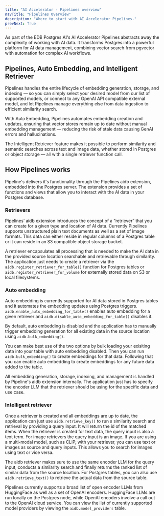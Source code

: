 ```yaml
---
title: "AI Accelerator - Pipelines overview"
navTitle: "Pipelines Overview"
description: "Where to start with AI Accelerator Pipelines."
prevNext: True
---
```


As part of the EDB Postgres AI's AI Accelerator Pipelines abstracts away the complexity of working with AI data. It transforms Postgres into a powerful platform for AI data management, combining vector search from pgvector with automation for complex AI workflows.

## Pipelines, Auto Embedding, and Intelligent Retriever

Pipelines handles the entire lifecycle of embedding generation, storage, and indexing — so you can simply select your desired model from our list of supported models, or connect to any OpenAI API compatible external model, and let Pipelines manage everything else from data ingestion to efficient similarity search.

With Auto Embedding, Pipelines automates embedding creation and updates, ensuring that vector stores remain up to date without manual embedding management — reducing the risk of stale data causing GenAI errors and hallucinations.

The Intelligent Retriever feature makes it possible to perform similarity and semantic searches across text and image data, whether stored in Postgres or object storage — all with a single retriever function call.

## How Pipelines works

Pipeline's delivers it's functionality through the Pipelines aidb extension, embedded into the Postgres server. The extension provides a set of functions and views that allow you to interact with the AI data in your Postgres database.

### Retrievers

Pipelines' aidb extension introduces the concept of a “retriever” that you can create for a given type and location of AI data. Currently Pipelines supports unstructured plain text documents as well as a set of image formats. This data can either reside in regular columns of a Postgres table or it can reside in an S3 compatible object storage bucket.

A retriever encapsulates all processing that is needed to make the AI data in the provided source location searchable and retrievable through similarity. The application just needs to create a retriever via the `aidb.register_retriever_for_table()` function for Postgres tables or `aidb.register_retriever_for_volume` for externally stored data on S3 or local filesystems.

### Auto embedding

Auto embedding is currently supported for AI data stored in Postgres tables and it automates the embedding updates using Postgres triggers. `aidb.enable_auto_embedding_for_table()` enables auto embedding for a given retriever and `aidb.disable_auto_embedding_for_table()` disables it.

By default, auto embedding is disabled and the application has to manually trigger embedding generation for all existing data in the source location using `aidb.bulk_embedding()`.

You can make best use of the two options by bulk loading your exisiting data into your table with auto embedding disabled. Then you can run `aidb.bulk_embedding()` to create embeddings for that data. Following that you can enable auto embedding to create embeddings for any future data added to the table.

All embedding generation, storage, indexing, and management is handled by Pipeline's aidb extension internally. The application just has to specify the encoder LLM that the retriever should be using for the specific data and use case.

### Intelligent retriever

Once a retriever is created and all embeddings are up to date, the application can just use `aidb.retrieve_key()` to run a similarity search and retrieval by providing a query input. It will return the id of the matched items. When the retriever is created for text data, the query input is also a text term. For image retrievers the query input is an image. If you are using a multi-modal model, such as CLIP, with your retriever, you can use text or images as source and query inputs. This allows you to search for images using text or vice versa.

The aidb retriever makes sure to use the same encoder LLM for the query input, conducts a similarity search and finally returns the ranked list of similar data from the source location. For Postgres tables, you can also use `aidb.retrieve_text()` to retrieve the actual data from the source table.

Pipelines currently supports a broad list of open encoder LLMs from HuggingFace as well as a set of OpenAI encoders. HuggingFace LLMs are run locally on the Postgres node, while OpenAI encoders involve a call out to the OpenAI cloud service. You can view the list of currently supported model providers by viewing the `aidb.model_providers` table.
